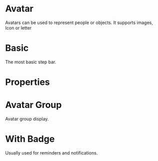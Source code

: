 
<Meta of={AvatarStories} />

<h1 style={{ fontSize: "3rem" }}>Avatar</h1>

Avatars can be used to represent people or objects. It supports images, Icon or letter

# Basic

The most basic step bar.

<Primary />

# Properties

<Controls />

# Avatar Group

Avatar group display.

<Canvas of={AvatarStories.Group} />

# With Badge

Usually used for reminders and notifications.

<Canvas of={AvatarStories.WithBadge} />
